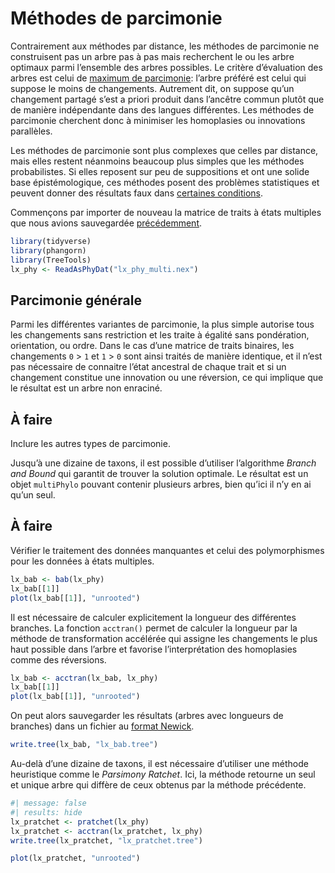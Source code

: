 # Méthodes de parcimonie

Contrairement aux méthodes par distance, les méthodes de parcimonie ne construisent pas un arbre pas à pas mais recherchent le ou les arbre optimaux parmi l'ensemble des arbres possibles. Le critère d'évaluation des arbres est celui de [maximum de parcimonie](https://fr.wikipedia.org/wiki/Maximum_de_parcimonie): l'arbre préféré est celui qui suppose le moins de changements. Autrement dit, on suppose qu'un changement partagé s'est a priori produit dans l'ancêtre commun plutôt que de manière indépendante dans des langues différentes. Les méthodes de parcimonie cherchent donc à minimiser les homoplasies ou innovations parallèles.

Les méthodes de parcimonie sont plus complexes que celles par distance, mais elles restent néanmoins beaucoup plus simples que les méthodes probabilistes. Si elles reposent sur peu de suppositions et ont une solide base épistémologique, ces méthodes posent des problèmes statistiques et peuvent donner des résultats faux dans [certaines conditions](https://fr.wikipedia.org/wiki/Attraction_des_longues_branches).

Commençons par importer de nouveau la matrice de traits à états multiples que nous avions sauvegardée [précédemment](import.qmd#lst:save).

```r
library(tidyverse)
library(phangorn)
library(TreeTools)
lx_phy <- ReadAsPhyDat("lx_phy_multi.nex")
```

## Parcimonie générale

Parmi les différentes variantes de parcimonie, la plus simple autorise tous les changements sans restriction et les traite à égalité sans pondération, orientation, ou ordre. Dans le cas d'une matrice de traits binaires, les changements `0` > `1` et `1` > `0` sont ainsi traités de manière identique, et il n'est pas nécessaire de connaitre l'état ancestral de chaque trait et si un changement constitue une innovation ou une réversion, ce qui implique que le résultat est un arbre non enraciné.

:::{.column-margin}
::: callout-caution
## À faire
Inclure les autres types de parcimonie.
:::
:::

Jusqu'à une dizaine de taxons, il est possible d'utiliser l'algorithme *Branch and Bound* qui garantit de trouver la solution optimale. Le résultat est un objet `multiPhylo` pouvant contenir plusieurs arbres, bien qu'ici il n'y en ai qu'un seul.

:::{.column-margin}
::: callout-caution
## À faire
Vérifier le traitement des données manquantes et celui des polymorphismes pour les données à états multiples.
:::
:::

```r
lx_bab <- bab(lx_phy)
lx_bab[[1]]
plot(lx_bab[[1]], "unrooted")
```

Il est nécessaire de calculer explicitement la longueur des différentes branches. La fonction `acctran()` permet de calculer la longueur par la méthode de transformation accélérée qui assigne les changements le plus haut possible dans l'arbre et favorise l'interprétation des homoplasies comme des réversions.

```r
lx_bab <- acctran(lx_bab, lx_phy)
lx_bab[[1]]
plot(lx_bab[[1]], "unrooted")
```

On peut alors sauvegarder les résultats (arbres avec longueurs de branches) dans un fichier au [format Newick](https://fr.wikipedia.org/wiki/Newick).

```r
write.tree(lx_bab, "lx_bab.tree")
```

Au-delà d'une dizaine de taxons, il est nécessaire d'utiliser une méthode heuristique comme le *Parsimony Ratchet*. Ici, la méthode retourne un seul et unique arbre qui diffère de ceux obtenus par la méthode précédente.

```r
#| message: false
#| results: hide
lx_pratchet <- pratchet(lx_phy)
lx_pratchet <- acctran(lx_pratchet, lx_phy)
write.tree(lx_pratchet, "lx_pratchet.tree")
```

```r
plot(lx_pratchet, "unrooted")
```
